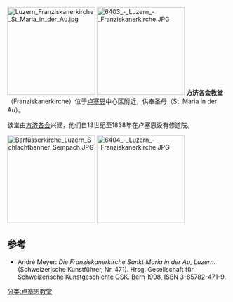 [[File:Luzern_Franziskanerkirche_St_Maria_in_der_Au.jpg|200px]]
[[File:6403_-_Luzern_-_Franziskanerkirche.JPG|200px]]
'''方济各会教堂'''（Franziskanerkirche）位于[[卢塞恩|卢塞恩]]中心区附近，供奉圣母（St. Maria in der Au）。

该堂由[[方济各会|方济各会]]兴建，他们自13世纪至1838年在卢塞恩设有修道院。

[[File:Barfüsserkirche_Luzern_Schlachtbanner_Sempach.JPG|200px]]
[[File:6404_-_Luzern_-_Franziskanerkirche.JPG|200px]]

== 参考 ==
<references />
* André Meyer: ''Die Franziskanerkirche Sankt Maria in der Au, Luzern.'' (Schweizerische Kunstführer, Nr. 471). Hrsg. Gesellschaft für Schweizerische Kunstgeschichte GSK. Bern 1998, ISBN 3-85782-471-9.

[[分类:卢塞恩教堂|分类:卢塞恩教堂]]